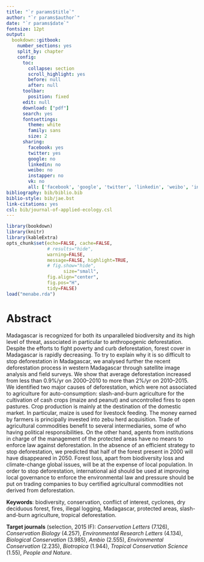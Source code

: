 ```yaml
---
title: "`r params$title`"
author: "`r params$author`"
date: "`r params$date`"
fontsize: 12pt
output:
  bookdown::gitbook:
    number_sections: yes
    split_by: chapter  
    config:
      toc:
        collapse: section
        scroll_highlight: yes
        before: null
        after: null
      toolbar:
        position: fixed
      edit: null
      download: ["pdf"]
      search: yes
      fontsettings:
        theme: white
        family: sans
        size: 2
      sharing:
        facebook: yes
        twitter: yes
        google: no
        linkedin: no
        weibo: no
        instapper: no
        vk: no
        all: ['facebook', 'google', 'twitter', 'linkedin', 'weibo', 'instapaper']
bibliography: bib/biblio.bib
biblio-style: bib/jae.bst
link-citations: yes
csl: bib/journal-of-applied-ecology.csl
---
```


```r
library(bookdown)
library(knitr)
library(kableExtra)
opts_chunk$set(echo=FALSE, cache=FALSE,
               # results="hide", 
               warning=FALSE,
               message=FALSE, highlight=TRUE,
               # fig.show="hide",
			         size="small",
               fig.align="center",
               fig.pos="H",
               tidy=FALSE)
load("menabe.rda")
```

# Abstract {-}

Madagascar is recognized for both its unparalleled biodiversity and its high level of threat, associated in particular to anthropogenic deforestation. Despite the efforts to fight poverty and curb deforestation, forest cover in Madagascar is rapidly decreasing. To try to explain why it is so difficult to stop deforestation in Madagascar, we analysed further the recent deforestation process in western Madagascar through satellite image analysis and field surveys. We show that average deforestation increased from less than 0.9%/yr on 2000--2010 to more than 2%/yr on 2010--2015. We identified two major causes of deforestation, which were not associated to agriculture for auto-consumption: slash-and-burn agriculture for the cultivation of cash crops (maize and peanut) and uncontrolled fires to open pastures. Crop production is mainly at the destination of the domestic market. In particular, maize is used for livestock feeding. The money earned by farmers is principally invested into zebu herd acquisition. Trade of agricultural commodities benefit to several intermediaries, some of who having political responsibilities. On the other hand, agents from institutions in charge of the management of the protected areas have no means to enforce law against deforestation. In the absence of an efficient strategy to stop deforestation, we predicted that half of the forest present in 2000 will have disappeared in 2050. Forest loss, apart from biodiversity loss and climate-change global issues, will be at the expense of local population. In order to stop deforestation, international aid should be used at improving local governance to enforce the environmental law and pressure should be put on trading companies to buy certified agricultural commodities not derived from deforestation.

**Keywords**: biodiversity, conservation, conflict of interest, cyclones, dry deciduous forest, fires, illegal logging, Madagascar, protected areas, slash-and-burn agriculture, tropical deforestation.

<!---
**Article statistics**:
```r
Type <- c("Abstract (# words)","Main text (# words)","References","Tables","Figures")
Number <- c(265,3000,40,3,3)
artstats <- data.frame(cbind(Type,Number))
knitr::kable(artstats, align=c("r","r"), booktabs=TRUE,) %>%
  kable_styling(latex_options=c("HOLD_position","striped"), full_width=FALSE, position="center")
```
--->

**Target journals** (selection, 2015 IF): _Conservation Letters_ (7.126), _Conservation Biology_ (4.257), _Environmental Research Letters_ (4.134), _Biological Conservation_ (3.985), _Ambio_ (2.555), _Environmental Conservation_ (2.235), _Biotropica_ (1.944), _Tropical Conservation Science_ (1.55), _People and Nature_.

\newpage
